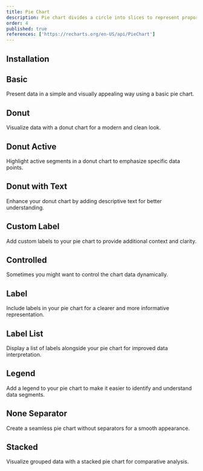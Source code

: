 ```yaml
---
title: Pie Chart
description: Pie chart divides a circle into slices to represent proportions of a whole.
order: 4
published: true
references: ['https://recharts.org/en-US/api/PieChart']
---
```

## Installation
<Install component='chart' />

## Basic
Present data in a simple and visually appealing way using a basic pie chart.
<Demo center className='w-full' component="charts/pie/pie-chart-basic-demo"/>

## Donut
Visualize data with a donut chart for a modern and clean look.
<Demo center className='w-full' component="charts/pie/pie-chart-donut-demo"/>

## Donut Active
Highlight active segments in a donut chart to emphasize specific data points.
<Demo center className='w-full' component="charts/pie/pie-chart-donut-active-demo"/>

## Donut with Text
Enhance your donut chart by adding descriptive text for better understanding.
<Demo center className='w-full' component="charts/pie/pie-chart-donut-with-text-demo"/>

## Custom Label
Add custom labels to your pie chart to provide additional context and clarity.
<Demo center className='w-full' component="charts/pie/pie-chart-custom-label-demo"/>

## Controlled
Sometimes you might want to control the chart data dynamically.
<Demo center className='w-full' component="charts/pie/pie-chart-controlled-demo"/>

## Label
Include labels in your pie chart for a clearer and more informative representation.
<Demo center className='w-full' component="charts/pie/pie-chart-label-demo"/>

## Label List
Display a list of labels alongside your pie chart for improved data interpretation.
<Demo center className='w-full' component="charts/pie/pie-chart-label-list-demo"/>

## Legend
Add a legend to your pie chart to make it easier to identify and understand data segments.
<Demo center className='w-full' component="charts/pie/pie-chart-legend-demo"/>

## None Separator
Create a seamless pie chart without separators for a smooth appearance.
<Demo center className='w-full' component="charts/pie/pie-chart-none-separator-demo"/>

## Stacked
Visualize grouped data with a stacked pie chart for comparative analysis.
<Demo center className='w-full' component="charts/pie/pie-chart-stacked-demo"/>
